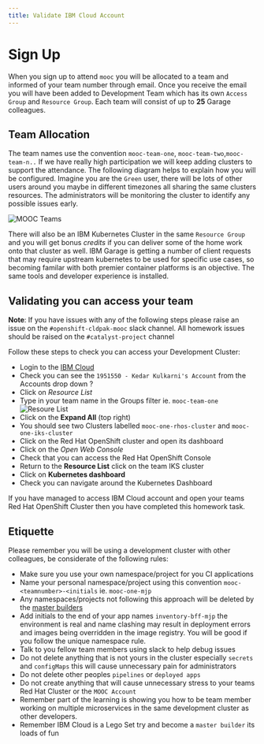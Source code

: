 ```yaml
---
title: Validate IBM Cloud Account
---
```


# Sign Up

When you sign up to attend `mooc` you will be allocated to a team and informed of your team number through email. Once you receive the email you will have been added to Development Team which has its own `Access Group` and `Resource Group`. Each team will consist of up to **25** Garage colleagues.

## Team Allocation

The team names use the convention `mooc-team-one`, `mooc-team-two`,`mooc-team-n..` If we have really high participation we will keep adding clusters to support the attendance. The following diagram helps to explain how you will be configured. Imagine you are the `Green` user, there will be lots of other users around you maybe in different timezones all sharing the same clusters resources. The administrators will be monitoring the cluster to identify any possible issues early.

![MOOC Teams](moocteams.png)

There will also be an IBM Kubernetes Cluster in the same `Resource Group` and you will get bonus _credits_ if you can deliver some of the home work onto that cluster as well. IBM Garage is getting a number of client requests that may require upstream kubernetes to be used for specific use cases, so becoming familar with both premier container platforms is an objective. The same tools and developer experience is installed.

## Validating you can access your team

<InlineNotification>

**Note**: If you have issues with any of the following steps please raise an issue on the `#openshift-cldpak-mooc` slack channel. All homework issues should be raised on the `#catalyst-project` channel

</InlineNotification>

Follow these steps to check you can access your Development Cluster:

- Login to the [IBM Cloud](https://cloud.ibm.com)
- Check you can see the `1951550 - Kedar Kulkarni's Account` from the Accounts drop down ?
- Click on *Resource List*
- Type in your team name in the Groups filter ie. `mooc-team-one`
![Resoure List](resourcelist.png)
- Click on the **Expand All** (top right)
- You should see two Clusters labelled `mooc-one-rhos-cluster` and `mooc-one-iks-cluster`
- Click on the Red Hat OpenShift cluster and open its dashboard
- Click on the *Open Web Console*
- Check that you can access the Red Hat OpenShift Console
- Return to the **Resource List** click on the team IKS cluster
- Click on **Kubernetes dashboard**
- Check you can navigate around the Kubernetes Dashboard

<InlineNotification kind="success">

If you have managed to access IBM Cloud account and open your teams Red Hat OpenShift Cluster then you have completed this homework task.

</InlineNotification>

## Etiquette

Please remember you will be using a development cluster with other colleagues, be considerate of the following rules:

- Make sure you use your own namespace/project for you CI applications
- Name your personal namespace/project using this convention `mooc-<teamnumber>-<initials` ie. `mooc-one-mjp`
- Any namespaces/projects not following this approach will be deleted by the [master builders](https://www.youtube.com/watch?v=Um-PlX6oPBQ)
- Add initials to the end of your app names `inventory-bff-mjp` the environment is real and name clashing may result in deployment errors and images being overridden in the image registry. You will be good if you follow the unique namespace rule.
- Talk to you fellow team members using slack to help debug issues
- Do not delete anything that is not yours in the cluster especially `secrets` and `configMaps` this will cause unnecessary pain for administrators
- Do not delete other peoples `pipelines` or `deployed apps`
- Do not create anything that will cause unnecessary stress to your teams Red Hat Cluster or the `MOOC Account`
- Remember part of the learning is showing you how to be team member working on multiple microservices in the same development cluster as other developers.
- Remember IBM Cloud is a Lego Set try and become a `master builder` its loads of fun

